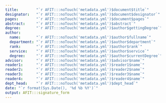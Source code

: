 ```yaml
---
title:        "`r AFIT:::noTouch('metadata.yml')$document$title`"
designator:   "`r AFIT:::noTouch('metadata.yml')$document$designator`"
pages:        "`r AFIT:::noTouch('metadata.yml')$document$pages`"
abstract:     "`r AFIT:::noTouch('metadata.yml')$abstract`"
degree:       "`r AFIT:::noTouch('metadata.yml')$author$gettingDegree`"
author:
  name:       "`r AFIT:::noTouch('metadata.yml')$author$fullname`"
  department: "`r AFIT:::noTouch('metadata.yml')$author$department`"
  rank:       "`r AFIT:::noTouch('metadata.yml')$author$rank`"
  service:    "`r AFIT:::noTouch('metadata.yml')$author$service`"
  degree:     "`r AFIT:::noTouch('metadata.yml')$author$currentDegree`"
advisor:      "`r AFIT:::noTouch('metadata.yml')$advisor$name`"
reader1:      "`r AFIT:::noTouch('metadata.yml')$reader1$name`"
reader2:      "`r AFIT:::noTouch('metadata.yml')$reader2$name`"
reader3:      "`r AFIT:::noTouch('metadata.yml')$reader3$name`"
reader4:      "`r AFIT:::noTouch('metadata.yml')$reader4$name`"
dept_head:    "`r AFIT:::noTouch('metadata.yml')$dept_head`"
date: "`r format(Sys.Date(), '%d %b %Y')`"
output: AFIT:::signature_form
---
```


